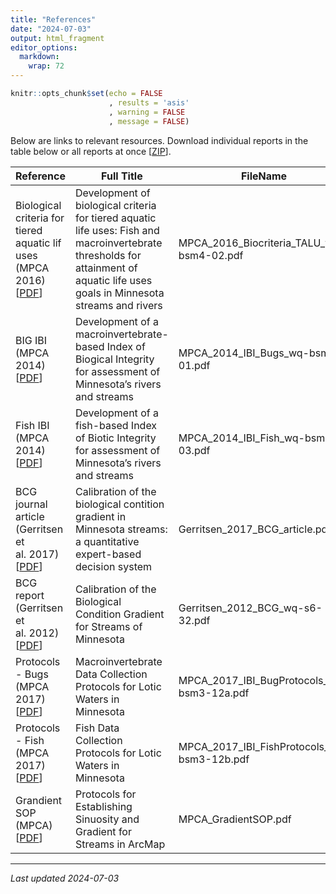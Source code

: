 ```yaml
---
title: "References"
date: "2024-07-03"
output: html_fragment
editor_options: 
  markdown: 
    wrap: 72
---
```


```r
knitr::opts_chunk$set(echo = FALSE
                      , results = 'asis'
                      , warning = FALSE
                      , message = FALSE)
```

Below are links to relevant resources. Download individual reports in the table below or all reports at once [[ZIP](links/MN_IBI_BCG_Reports.zip)].

|Reference|Full Title| FileName |
|---------|----------|----------|
|Biological criteria for tiered aquatic lif uses (MPCA 2016) [<a href="https://github.com/leppott/MNcalc/tree/main/inst/apps/MNcalc/www/links/MPCA_2016_Biocriteria_TALU_wq-bsm4-02.pdf" target="blank">PDF</a>]|Development of biological criteria for tiered aquatic life uses: Fish and macroinvertebrate thresholds for attainment of aquatic life uses goals in Minnesota streams and rivers|MPCA_2016_Biocriteria_TALU_wq-bsm4-02.pdf|
|BIG IBI (MPCA 2014) [<a href="https://github.com/leppott/MNcalc/tree/main/inst/apps/MNcalc/www/links/MPCA_2014_IBI_Bugs_wq-bsm4-01.pdf" target="blank">PDF</a>]|Development of a macroinvertebrate-based Index of Biogical Integrity for assessment of Minnesota's rivers and streams|MPCA_2014_IBI_Bugs_wq-bsm4-01.pdf|
|Fish IBI (MPCA 2014) [<a href="https://github.com/leppott/MNcalc/tree/main/inst/apps/MNcalc/www/links/MPCA_2014_IBI_Fish_wq-bsm2-03.pdf" target="blank">PDF</a>]|Development of a fish-based Index of Biotic Integrity for assessment of Minnesota's rivers and streams|MPCA_2014_IBI_Fish_wq-bsm2-03.pdf|
|BCG journal article (Gerritsen et al. 2017) [<a href="https://github.com/leppott/MNcalc/tree/main/inst/apps/MNcalc/www/links/Gerritsen_2017_BCG_article.pdf" target="blank">PDF</a>]|Calibration of the biological contition gradient in Minnesota streams: a quantitative expert-based decision system|Gerritsen_2017_BCG_article.pdf|
|BCG report (Gerritsen et al. 2012) [<a href="https://github.com/leppott/MNcalc/tree/main/inst/apps/MNcalc/www/links/Gerritsen_2012_BCG_wq-s6-32.pdf" target="blank">PDF</a>]|Calibration of the Biological Condition Gradient for Streams of Minnesota|Gerritsen_2012_BCG_wq-s6-32.pdf|
|Protocols - Bugs (MPCA 2017) [<a href="https://github.com/leppott/MNcalc/tree/main/inst/apps/MNcalc/www/links/MPCA_2017_IBI_BugProtocols_wq-bsm3-12a.pdf" target="blank">PDF</a>]|Macroinvertebrate Data Collection Protocols for Lotic Waters in Minnesota|MPCA_2017_IBI_BugProtocols_wq-bsm3-12a.pdf|
|Protocols - Fish (MPCA 2017) [<a href="https://github.com/leppott/MNcalc/tree/main/inst/apps/MNcalc/www/links/MPCA_2017_IBI_FishProtocols_wq-bsm3-12b.pdf" target="blank">PDF</a>]|Fish Data Collection Protocols for Lotic Waters in Minnesota|MPCA_2017_IBI_FishProtocols_wq-bsm3-12b.pdf|
|Grandient SOP (MPCA) [<a href="https://github.com/leppott/MNcalc/tree/main/inst/apps/MNcalc/www/links/MPCA_GradientSOP.pdf" target="blank">PDF</a>]|Protocols for Establishing Sinuosity and Gradient for Streams in ArcMap|MPCA_GradientSOP.pdf|


---

*Last updated 2024-07-03*
